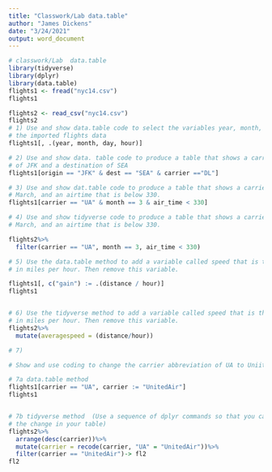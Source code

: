 ```yaml
---
title: "Classwork/Lab data.table"
author: "James Dickens"
date: "3/24/2021"
output: word_document
---
```


```r


# classwork/Lab  data.table
library(tidyverse)
library(dplyr)
library(data.table)
flights1 <- fread("nyc14.csv")
flights1

flights2 <- read_csv("nyc14.csv") 
flights2
# 1) Use and show data.table code to select the variables year, month, day, and hour from 
# the imported flights data
flights1[, .(year, month, day, hour)]

# 2) Use and show data. table code to produce a table that shows a carrier of DL, an origin
# of JFK and a destination of SEA
flights1[origin == "JFK" & dest == "SEA" & carrier =="DL"]

# 3) Use and show dat.table code to produce a table that shows a carrier of UA, a month of
# March, and an airtime that is below 330.
flights1[carrier == "UA" & month == 3 & air_time < 330]

# 4) Use and show tidyverse code to produce a table that shows a carrier of UA, a month of
# March, and an airtime that is below 330.  

flights2%>%
  filter(carrier == "UA", month == 3, air_time < 330)

# 5) Use the data.table method to add a variable called speed that is the average air speed of the plane 
# in miles per hour. Then remove this variable.

flights1[, c("gain") := .(distance / hour)]
flights1


# 6) Use the tidyverse method to add a variable called speed that is the average air speed of the plane 
# in miles per hour. Then remove this variable.
flights2%>%
  mutate(averagespeed = (distance/hour))

# 7)

# Show and use coding to change the carrier abbreviation of UA to UniitedAir,

# 7a data.table method
flights1[carrier == "UA", carrier := "UnitedAir"]
flights1


# 7b tidyverse method  (Use a sequence of dplyr commands so that you can see
# the change in your table)
flights2%>%
  arrange(desc(carrier))%>%
  mutate(carrier = recode(carrier, "UA" = "UnitedAir"))%>%
  filter(carrier == "UnitedAir")-> fl2
fl2



```
